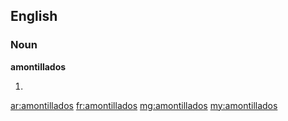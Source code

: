 ==English==

===Noun===
'''amontillados'''

#{{plural of|amontillado}}

[[ar:amontillados]]
[[fr:amontillados]]
[[mg:amontillados]]
[[my:amontillados]]